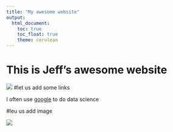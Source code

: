 ```yaml
---
title: "My awesome website"
output: 
  html_document:
    toc: true
    toc_float: true
    theme: cerulean
---
```


# This is Jeff's awesome website

![](https://media.giphy.com/media/drXGoW1iudhKw/giphy.gif)
#let us add some links

I often use [google](google.com) to do data science

#leu us add image

![](image.jpg)
